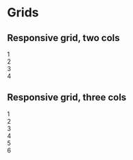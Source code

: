 
<Meta
  title="Foundations/Grids"
/>

# Grids

## Responsive grid, two cols

<Canvas className="storybook-demo-grid">
  <div class="grid grid--2-cols gap-responsive">
    <div>1</div>
    <div>2</div>
    <div>3</div>
    <div>4</div>
  </div>
</Canvas>

## Responsive grid, three cols

<Canvas className="storybook-demo-grid">
  <div class="grid grid--3-cols gap-responsive">
    <div>1</div>
    <div>2</div>
    <div>3</div>
    <div>4</div>
    <div>5</div>
    <div>6</div>
  </div>
</Canvas>
